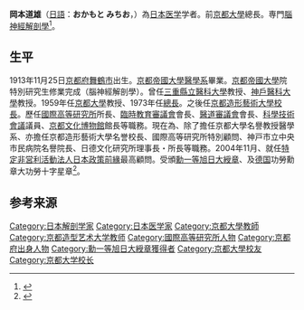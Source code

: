 '''岡本道雄'''（[[日語|日語]]：'''おかもと みちお'''，{{bd|1913年|11月25日|2012年|7月24日|catIdx=Gang冈本道雄}}）為[[日本|日本]][[医学|医学]]学者。前[[京都大學|京都大學]]總長。専門[[腦神經|腦神經]][[解剖學|解剖學]]<ref>{{Cite web|url=http://kotobank.jp/word/%E5%B2%A1%E6%9C%AC%E9%81%93%E9%9B%84|title=デジタル版 日本人名大辞典+Plus|accessdate=2010-02-05|archive-date=2013-05-08|archive-url=https://web.archive.org/web/20130508140129/http://kotobank.jp/word/%E5%B2%A1%E6%9C%AC%E9%81%93%E9%9B%84|dead-url=no}}</ref>。

==生平==
1913年11月25日[[京都府|京都府]][[舞鶴市|舞鶴市]]出生。[[京都帝國大學|京都帝國大學]][[醫學系|醫學系]]畢業。[[京都帝國大學|京都帝國大學]]院特別研究生修業完成（腦神經解剖學）。曾任[[三重縣立醫科大學|三重縣立醫科大學]]教授、[[神戶醫科大學|神戶醫科大學]]教授。1959年任[[京都大學|京都大學]]教授、1973年任[[總長|總長]]。之後任[[京都造形藝術大學|京都造形藝術大學]][[校長|校長]]。歷任[[國際高等研究所|國際高等研究所]]所長、[[臨時教育審議會|臨時教育審議會]]會長、[[醫道審議會|醫道審議會]]會長、[[科學技術會議|科學技術會議]]議員、[[京都文化博物館|京都文化博物館]]館長等職務。現在為、除了擔任京都大學名譽教授醫學系、亦擔任京都造形藝術大學名誉校長、國際高等研究所特別顧問、神戸市立中央市民病院名譽院長、日德文化研究所理事長・所長等職務。2004年11月、就任[[特定非営利活動法人|特定非営利活動法人]][[日本政策前緣|日本政策前緣]]最高顧問。受頒[[勳一等旭日大綬章|勳一等旭日大綬章]]、及[[德国|德国]]功勞勳章大功勞十字星章<ref>{{Cite web|url=http://www.jpf.gr.jp/organization/adviser_profile.html#okamoto|title=岡本道雄氏プロフィール|publisher=[[日本政策フロンティア|日本政策フロンティア]]|accessdate=2010-02-05|archive-date=2007-06-27|archive-url=https://web.archive.org/web/20070627052035/http://www.jpf.gr.jp/organization/adviser_profile.html#okamoto|dead-url=no}}</ref>。

==参考来源==
{{Reflist}}

{{先代次代|[[國際高等研究所|國際高等研究所]]所長|初代：1990年 - 1994年|--|[[小田稔|小田稔]]}}
{{京都大學總長|第19代：1973年 - 1979年}}
{{國立大學協會會長|第9代：1977年}}
{{国际高等研究所所长}}
{{DEFAULTSORT:Okamoto}}
[[Category:日本解剖学家|Category:日本解剖学家]]
[[Category:日本医学家|Category:日本医学家]]
[[Category:京都大學教師|Category:京都大學教師]]
[[Category:京都造型艺术大学教师|Category:京都造型艺术大学教师]]
[[Category:國際高等研究所人物|Category:國際高等研究所人物]]
[[Category:京都府出身人物|Category:京都府出身人物]]
[[Category:勳一等旭日大綬章獲得者|Category:勳一等旭日大綬章獲得者]]
[[Category:京都大學校友|Category:京都大學校友]]
[[Category:京都大学校长|Category:京都大学校长]]